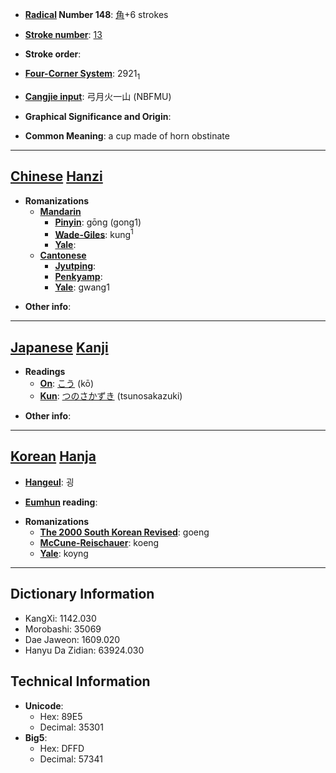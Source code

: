 * '''[[Wiktionary:Chinese radical index| Radical]] Number 148''': [[Wiktionary:Chinese radical index 角|角]]+6 strokes

* '''[[Wiktionary:Chinese total strokes index|Stroke number]]''': [[Wiktionary:Chinese total strokes index 13|13]]

* '''Stroke order''': 

* '''[[Wiktionary:Chinese four corner index|Four-Corner System]]''': 2921<sub>1</sub>

* '''[[Wiktionary:Chinese Cangjie index|Cangjie input]]''': 弓月火一山 (NBFMU)

* '''Graphical Significance and Origin''': 

* '''Common Meaning''': a cup made of horn obstinate

----

== [[Chinese]] [[Hanzi]] ==

* '''Romanizations'''
** '''[[Mandarin]]'''
*** '''[[Pinyin]]''': gōng (gong1)
*** '''[[Wade-Giles]]''': kung<sup>1</sup>
*** '''[[Yale]]''': 
** '''[[Cantonese]]'''
*** '''[[Jyutping]]''':
*** '''[[Penkyamp]]''': 
*** '''[[Yale]]''': gwang1

* '''Other info''': 

----

== [[Japanese]] [[Kanji]] ==

* '''Readings'''
** '''[[On]]''': [[こう]] (kō)
** '''[[Kun]]''': [[つのさかずき]] (tsunosakazuki)

* '''Other info''':  

----

== [[Korean]] [[Hanja]] ==

* '''[[Hangeul]]''': 굉

* '''[[Eumhun]] reading''': 

* '''Romanizations'''
** '''[[The 2000 South Korean Revised Romanization|The 2000 South Korean Revised]]''': goeng
** '''[[McCune-Reischauer]]''': koeng
** '''[[Yale]]''': koyng

----

== Dictionary Information ==

* KangXi: 1142.030
* Morobashi: 35069
* Dae Jaweon: 1609.020
* Hanyu Da Zidian: 63924.030

== Technical Information ==

* '''Unicode''':
** Hex: 89E5
** Decimal: 35301
* '''Big5''':
** Hex: DFFD
** Decimal: 57341